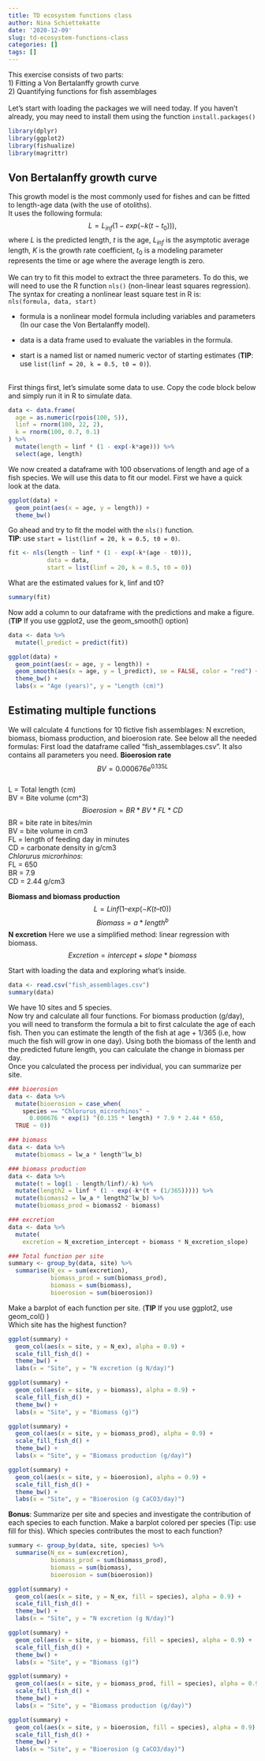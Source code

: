 ```yaml
---
title: TD ecosystem functions class
author: Nina Schiettekatte
date: '2020-12-09'
slug: td-ecosystem-functions-class
categories: []
tags: []
---
```


This exercise consists of two parts:    
1) Fitting a Von Bertalanffy growth curve     
2) Quantifying functions for fish assemblages    
<br>
Let's start with loading the packages we will need today. If you haven't already, you may need to install them using the function `install.packages()`     
```r
library(dplyr)
library(ggplot2)
library(fishualize)
library(magrittr)
```


## Von Bertalanffy growth curve

This growth model is the most commonly used for fishes and can be fitted to length-age data (with the use of otoliths).  
It uses the following formula:  
$$
L = L_{inf} (1 - exp(-k(t-t_0))),
$$
where $L$ is the predicted length, $t$ is the age, $L_{inf}$ is the asymptotic average length, $K$ is the growth rate coefficient, $t_0$ is a modeling parameter represents the time or age where the average length is zero.     
<br>
We can try to fit this model to extract the three parameters. To do this, we will need to use the R function `nls()` (non-linear least squares regression).   
<be>
The syntax for creating a nonlinear least square test in R is:       
`nls(formula, data, start)`       

  - formula is a nonlinear model formula including variables and parameters (In our case the Von Bertalanffy model).

  - data is a data frame used to evaluate the variables in the formula.

  - start is a named list or named numeric vector of starting estimates (**TIP**: use `list(linf = 20, k = 0.5, t0 = 0)`).    
  
<br>
First things first, let's simulate some data to use. Copy the code block below and simply run it in R to simulate data.     

```r
data <- data.frame(
  age = as.numeric(rpois(100, 5)),
  linf = rnorm(100, 22, 2),
  k = rnorm(100, 0.7, 0.1)
) %>%
  mutate(length = linf * (1 - exp(-k*age))) %>%
  select(age, length)
```

We now created a dataframe with 100 observations of length and age of a fish species. We will use this data to fit our model. First we have a quick look at the data. 
```r
ggplot(data) +
  geom_point(aes(x = age, y = length)) +
  theme_bw()
```


Go ahead and try to fit the model with the `nls()` function.      
**TIP**: use `start = list(linf = 20, k = 0.5, t0 = 0)`.


```r
fit <- nls(length ~ linf * (1 - exp(-k*(age - t0))), 
           data = data, 
           start = list(linf = 20, k = 0.5, t0 = 0))

```
What are the estimated values for k, linf and t0?
```r
summary(fit)
```
Now add a column to our dataframe with the predictions and make a figure. (**TIP** If you use ggplot2, use the geom_smooth() option)

```r
data <- data %>%
  mutate(l_predict = predict(fit))

ggplot(data) +
  geom_point(aes(x = age, y = length)) +
  geom_smooth(aes(x = age, y = l_predict), se = FALSE, color = "red") +
  theme_bw() +
  labs(x = "Age (years)", y = "Length (cm)")

```


## Estimating multiple functions  

We will calculate 4 functions for 10 fictive fish assemblages: N excretion, biomass, biomass production, and bioerosion rate. See below all the needed formulas: 
First load the dataframe called "fish_assemblages.csv".
It also contains all parameters you need. 
**Bioerosion rate**     
$$BV = 0.000676 e^{0.135L}$$     
L = Total length (cm)          
BV = Bite volume (cm^3)      
$$Bioerosion = BR*BV*FL*CD$$
BR = bite rate in bites/min       
BV = bite volume in cm3        
FL = length of feeding day in minutes        
CD = carbonate density in g/cm3       
*Chlorurus microrhinos*:        
FL = 650        
BR = 7.9        
CD =  2.44 g/cm3         

**Biomass and biomass production**       
$$L = Linf (1 – exp(-K (t – t0))$$
$$Biomass = a * length^b$$
**N excretion**
Here we use a simplified method: linear regression with biomass.      
$$Excretion = intercept + slope * biomass$$      
          
Start with loading the data and exploring what's inside.
```r
data <- read.csv("fish_assemblages.csv")
summary(data)
```

We have 10 sites and 5 species.          
Now try and calculate all four functions. For biomass production (g/day), you will need to transform the formula a bit to first calculate the age of each fish. Then you can estimate the length of the fish at age + 1/365 (i.e, how much the fish will grow in one day). Using both the biomass of the lenth and the predicted future length, you can calculate the change in biomass per day.         
Once you calculated the process per individual, you can summarize per site.         
```r
### bioerosion
data <- data %>%
  mutate(bioerosion = case_when(
    species == "Chlorurus_microrhinos" ~
      0.000676 * exp(1) ^(0.135 * length) * 7.9 * 2.44 * 650,
  TRUE ~ 0))

### biomass
data <- data %>%
  mutate(biomass = lw_a * length^lw_b)

### biomass production 
data <- data %>%
  mutate(t = log(1 - length/linf)/-k) %>%
  mutate(length2 = linf * (1 - exp(-k*(t + (1/365))))) %>%
  mutate(biomass2 = lw_a * length2^lw_b) %>%
  mutate(biomass_prod = biomass2 - biomass) 

### excretion
data <- data %>%
  mutate(
    excretion = N_excretion_intercept + biomass * N_excretion_slope)

### Total function per site
summary <- group_by(data, site) %>%
  summarise(N_ex = sum(excretion), 
            biomass_prod = sum(biomass_prod), 
            biomass = sum(biomass),
            bioerosion = sum(bioerosion))

```
Make a barplot of each function per site.
(**TIP** If you use ggplot2, use geom_col() )         
Which site has the highest function? 
```r
ggplot(summary) +
  geom_col(aes(x = site, y = N_ex), alpha = 0.9) +
  scale_fill_fish_d() +
  theme_bw() +
  labs(x = "Site", y = "N excretion (g N/day)")

ggplot(summary) +
  geom_col(aes(x = site, y = biomass), alpha = 0.9) +
  scale_fill_fish_d() +
  theme_bw() +
  labs(x = "Site", y = "Biomass (g)")

ggplot(summary) +
  geom_col(aes(x = site, y = biomass_prod), alpha = 0.9) +
  scale_fill_fish_d() +
  theme_bw() +
  labs(x = "Site", y = "Biomass production (g/day)")

ggplot(summary) +
  geom_col(aes(x = site, y = bioerosion), alpha = 0.9) +
  scale_fill_fish_d() +
  theme_bw() +
  labs(x = "Site", y = "Bioerosion (g CaCO3/day)")

```


**Bonus**: Summarize per site and species and investigate the contribution of each species to each function. Make a barplot colored per species (Tip: use fill for this). Which species contributes the most to each function? 
```r
summary <- group_by(data, site, species) %>%
  summarise(N_ex = sum(excretion), 
            biomass_prod = sum(biomass_prod), 
            biomass = sum(biomass),
            bioerosion = sum(bioerosion))

ggplot(summary) +
  geom_col(aes(x = site, y = N_ex, fill = species), alpha = 0.9) +
  scale_fill_fish_d() +
  theme_bw() +
  labs(x = "Site", y = "N excretion (g N/day)")

ggplot(summary) +
  geom_col(aes(x = site, y = biomass, fill = species), alpha = 0.9) +
  scale_fill_fish_d() +
  theme_bw() +
  labs(x = "Site", y = "Biomass (g)")

ggplot(summary) +
  geom_col(aes(x = site, y = biomass_prod, fill = species), alpha = 0.9) +
  scale_fill_fish_d() +
  theme_bw() +
  labs(x = "Site", y = "Biomass production (g/day)")

ggplot(summary) +
  geom_col(aes(x = site, y = bioerosion, fill = species), alpha = 0.9) +
  scale_fill_fish_d() +
  theme_bw() +
  labs(x = "Site", y = "Bioerosion (g CaCO3/day)")

```






